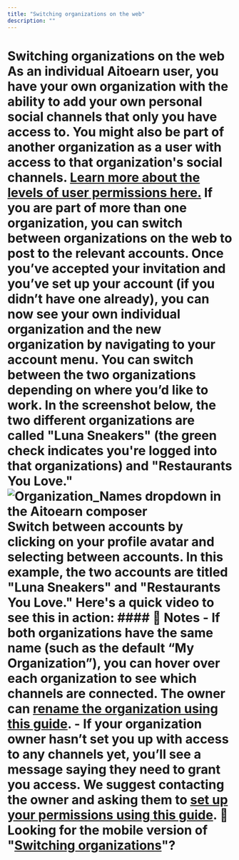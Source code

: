 ```yaml
---
title: "Switching organizations on the web"
description: ""
---
```


# Switching organizations on the web As an individual Aitoearn user, you have your own organization with the ability to add your own personal social channels that only you have access to. You might also be part of another organization as a user with access to that organization's social channels. [ Learn more about the levels of user permissions here.](https://aitoearn.helpscoutdocs.com/article/674-getting-started-as-a-user-in-an-organization) If you are part of more than one organization, you can switch between organizations on the web to post to the relevant accounts. Once you’ve accepted your invitation and you’ve set up your account (if you didn’t have one already), you can now see your own individual organization and the new organization by navigating to your account menu. You can switch between the two organizations depending on where you’d like to work. In the screenshot below, the two different organizations are called "Luna Sneakers" (the green check indicates you're logged into that organizations) and "Restaurants You Love." ![Organization_Names dropdown in the Aitoearn composer](//d33v4339jhl8k0.cloudfront.net/docs/assets/64cb6cf86d4a3e191f237e66/images/65149919f8eafb48f4e81327/img-1703224-1695848728-1002742817.png) Switch between accounts by clicking on your profile avatar and selecting between accounts. In this example, the two accounts are titled "Luna Sneakers" and "Restaurants You Love." Here's a quick video to see this in action: #### 📝 Notes - If both organizations have the same name (such as the default “My Organization”), you can hover over each organization to see which channels are connected. The owner can [rename the organization using this guide](https://aitoearn.helpscoutdocs.com/article/669-renaming-your-aitoearn-organization). - If your organization owner hasn’t set you up with access to any channels yet, you’ll see a message saying they need to grant you access. We suggest contacting the owner and asking them to [set up your permissions using this guide](https://aitoearn.helpscoutdocs.com/article/670-adding-users-and-setting-up-permissions-in-your-organization). 📝 Looking for the mobile version of "[Switching organizations](https://support.aitoearn.com//support.aitoearn.com/article/626-switching-organizations-on-the-aitoearn-mobile-app)"?